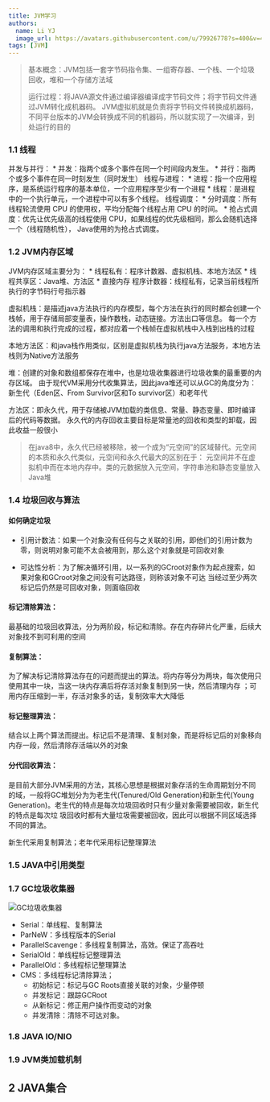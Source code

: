 ```yaml
---
title: JVM学习
authors:
  name: Li YJ
  image_url: https://avatars.githubusercontent.com/u/79926778?s=400&v=4
tags: [JVM]
---
```


> 基本概念：JVM包括一套字节码指令集、一组寄存器、一个栈、一个垃圾回收，堆和一个存储方法域
> 
> 运行过程：将JAVA源文件通过编译器编译成字节码文件；将字节码文件通过JVM转化成机器码。
> JVM虚拟机就是负责将字节码文件转换成机器码，不同平台版本的JVM会转换成不同的机器码，所以就实现了一次编译，到处运行的目的


### 1.1 线程
并发与并行：
    * 并发：指两个或多个事件在同一个时间段内发生。
    * 并行：指两个或多个事件在同一时刻发生（同时发生）
线程与进程：
    * 进程：指一个应用程序，是系统运行程序的基本单位，一个应用程序至少有一个进程
    * 线程：是进程中的一个执行单元，一个进程中可以有多个线程。
线程调度：
    * 分时调度：所有线程轮流使⽤ CPU 的使⽤权，平均分配每个线程占⽤ CPU 的时间。
    * 抢占式调度：优先让优先级⾼的线程使⽤ CPU，如果线程的优先级相同，那么会随机选择⼀个（线程随机性）， Java使⽤的为抢占式调度。
### 1.2 JVM内存区域
JVM内存区域主要分为：
    * 线程私有：程序计数器、虚拟机栈、本地方法区
    * 线程共享区：Java堆、方法区
    * 直接内存
程序计数器：线程私有，记录当前线程所执行的字节码行号指示器

虚拟机栈：是描述java方法执行的内存模型，每个方法在执行的同时都会创建一个栈帧，用于存储局部变量表，操作数栈，动态链接。方法出口等信息。
每一个方法的调用和执行完成的过程，都对应着一个栈帧在虚拟机栈中入栈到出栈的过程

本地方法区：和java栈作用类似，区别是虚拟机栈为执行java方法服务，本地方法栈则为Native方法服务

堆：创建的对象和数组都保存在堆中，也是垃圾收集器进行垃圾收集的最重要的内存区域。
由于现代VM采用分代收集算法，因此java堆还可以从GC的角度分为：新生代（Eden区、From Survivor区和To survivor区）和老年代

方法区：即永久代，用于存储被JVM加载的类信息、常量、静态变量、即时编译后的代码等数据。
永久代的内存回收主要目标是常量池的回收和类型的卸载，因此收益一般很小

> 在java8中，永久代已经被移除，被一个成为“元空间”的区域替代。元空间的本质和永久代类似，元空间和永久代最大的区别在于：
元空间并不在虚拟机中而在本地内存中。类的元数据放入元空间，字符串池和静态变量放入Java堆


### 1.4 垃圾回收与算法

#### 如何确定垃圾
* 引用计数法：如果一个对象没有任何与之关联的引用，即他们的引用计数为零，则说明对象可能不太会被用到，那么这个对象就是可回收对象

* 可达性分析：为了解决循环引用，以一系列的GCroot对象作为起点搜索，如果对象和GCroot对象之间没有可达路径，则称该对象不可达
当经过至少两次标记后仍然是可回收对象，则面临回收

#### 标记清除算法：
最基础的垃圾回收算法，分为两阶段，标记和清除。存在内存碎片化严重，后续大对象找不到可利用的空间

#### 复制算法：
为了解决标记清除算法存在的问题而提出的算法。将内存等分为两块，每次使用只使用其中一块，当这一块内存满后将存活对象复制到另一快，然后清理内存
；可用内存压缩到一半，存活对象多的话，复制效率大大降低

#### 标记整理算法：
结合以上两个算法而提出。标记后不是清理、复制对象，而是将标记后的对象移向内存一段，然后清除存活端以外的对象

#### 分代回收算法：
是目前大部分JVM采用的方法，其核心思想是根据对象存活的生命周期划分不同的域，一般将GC堆划分为为老生代(Tenured/Old Generation)和新生代(Young
Generation)。老生代的特点是每次垃圾回收时只有少量对象需要被回收，新生代的特点是每次垃
圾回收时都有大量垃圾需要被回收，因此可以根据不同区域选择不同的算法。

新生代采用复制算法；老年代采用标记整理算法

### 1.5 JAVA中引用类型

### 1.7 GC垃圾收集器
![GC垃圾收集器](./assets/垃圾收集器.png)

* Serial：单线程、复制算法
* ParNeW：多线程版本的Serial
* ParallelScavenge：多线程复制算法，高效。保证了高吞吐
* SerialOld：单线程标记整理算法
* ParallelOld：多线程标记整理算法
* CMS：多线程标记清除算法；
    * 初始标记：标记与GC Roots直接关联的对象，少量停顿
    * 并发标记：跟踪GCRoot
    * 从新标记：修正用户操作而变动的对象
    * 并发清除：清除不可达对象。

### 1.8 JAVA IO/NIO

### 1.9 JVM类加载机制

## 2 JAVA集合